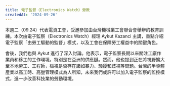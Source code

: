 ```yaml
---
title: 電子監督（Electronics Watch）勞教
createdAt: '2024-09-26'
---
```


本週二（09.24）代表電資工會，受邀參加由台灣機械業工會聯合會舉辦的教育訓練。本次由電子監察（Electronics Watch）經理 Aykut Kazanci 主講，重點介紹電子監察「由勞工驅動的監督」模式，以及工會在保障勞工權益中的關鍵角色。

會後，我們也與 Aykut 進行了深入討論。他表示，電子監察長期以來關注工廠作業員和移工的工作環境，特別是在亞洲的供應鏈。然而，他也提到正在將視野擴大至本地勞工、工程師，檢視是否存在諸如暴力、騷擾和歧視等問題。台灣的半導體產業以高工時、高壓管理模式為人所知，未來我們或許可以加入電子監察的監控模式，進一步改善科技業的勞動環境。
